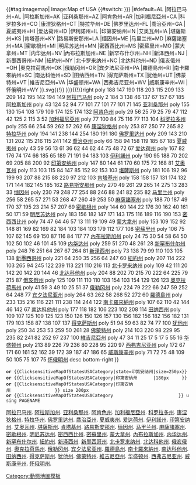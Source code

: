 {{#tag:imagemap|
Image:Map of USA {{#switch:{{{state|{{{1|{{PAGENAME}} }}} }}}
|#default=AL
|阿拉巴马州‎=AL
|阿拉斯加州‎=AK
|亚利桑那州‎=AZ
|阿肯色州‎=AR
|加利福尼亞州‎=CA
|科罗拉多州‎=CO
|康涅狄格州‎=CT
|特拉华州‎=DE
|佛罗里达州‎=FL
|喬治亞州‎=GA
|夏威夷州‎=HI
|爱达荷州‎=ID
|伊利諾州‎=IL
|印第安纳州‎=IN
|艾奥瓦州‎=IA
|堪薩斯州‎=KS
|肯塔基州‎=KY
|路易斯安那州‎=LA
|缅因州‎=ME
|马里兰州‎=MD
|麻薩諸塞州‎=MA
|密歇根州‎=MI
|明尼苏达州‎=MN
|密西西比州‎=MS
|密蘇里州‎=MO
|蒙大拿州‎=MT
|内华达州‎=NV
|內布拉斯加州‎=NE
|新罕布什尔州‎=NH
|新泽西州‎=NJ
|新墨西哥州‎=NM
|紐約州‎=NY
|北卡罗来纳州‎=NC
|北达科他州‎=ND
|俄亥俄州‎=OH
|奧克拉荷馬州‎=OK
|俄勒冈州‎=OR
|宾夕法尼亚州‎=PA
|羅德島州‎=RI
|南卡羅來納州‎=SC
|南达科他州‎=SD
|田纳西州‎=TN
|得克萨斯州‎=TX
|犹他州‎=UT
|佛蒙特州=VT
|維吉尼亞州‎=VA
|华盛顿州‎=WA
|西弗吉尼亚州‎=WV
|威斯康辛州‎=WI
|怀俄明州‎=WY
}}.svg{{!}}{{{size|{{{2|200px}}} }}}{{!}}right
poly 188 147 190 118 203 115 209 133 209 142 195 142 194 149 [[:Category:阿拉巴马州‎|阿拉巴马州‎]]
poly 2 184 3 138 46 137 67 157 67 185 [[:Category:阿拉斯加州‎|阿拉斯加州‎]]
poly 43 124 52 94 77 101 77 101 77 101 71 145 [[:Category:亚利桑那州‎|亚利桑那州‎]]
poly 155 130 154 108 179 109 174 125 174 132 [[:Category:阿肯色州‎|阿肯色州‎]] 
poly 29 56 25 79 25 79 47 112 42 125 2 115 3 52 [[:Category:加利福尼亞州‎|加利福尼亞州‎]]
poly 77 100 84 75 116 77 113 104 [[:Category:科罗拉多州‎|科罗拉多州‎]]
poly 255 66 254 59 262 57 262 66 [[:Category:康涅狄格州‎|康涅狄格州‎]]
poly 253 87 250 77 265 82 [[:Category:特拉华州‎|特拉华州‎]] 
poly 194 141 238 144 254 180 191 180 [[:Category:佛罗里达州‎|佛罗里达州‎]] 
poly 209 143 210 131 202 115 216 115 241 142 [[:Category:喬治亞州‎|喬治亞州‎]]
poly 66 158 94 158 119 185 67 185 [[:Category:夏威夷州‎|夏威夷州‎]]
poly 43 59 56 13 61 36 62 44 62 44 75 48 72 67 [[:Category:爱达荷州‎|爱达荷州‎]]
poly 167 82 176 74 174 66 185 65 189 71 191 94 183 103 [[:Category:伊利諾州‎|伊利諾州‎]]
poly 190 95 188 70 202 69 205 88 200 92 [[:Category:印第安纳州‎|印第安纳州‎]]
poly 147 80 144 61 170 60 175 72 168 81 [[:Category:艾奥瓦州‎|艾奥瓦州‎]]
poly 113 103 115 84 147 85 152 92 153 103 [[:Category:堪薩斯州‎|堪薩斯州‎]]
poly 181 106 192 96 199 93 207 88 215 88 220 97 212 103 [[:Category:肯塔基州‎|肯塔基州‎]]
poly 158 158 157 131 174 132 171 144 182 145 185 162 [[:Category:路易斯安那州‎|路易斯安那州‎]]
poly 270 49 261 29 265 14 275 13 283 33 [[:Category:缅因州‎|缅因州‎]] 
poly 230 79 248 77 254 88 246 88 241 82 235 82 [[:Category:马里兰州‎|马里兰州‎]]
poly 256 58 265 57 271 53 268 47 260 49 253 50 [[:Category:麻薩諸塞州‎|麻薩諸塞州‎]] 
poly 188 70 187 49 170 37 195 23 214 57 207 69 [[:Category:密歇根州‎|密歇根州‎]]
poly 144 60 144 22 176 30 162 40 161 50 171 59 [[:Category:明尼苏达州‎|明尼苏达州‎]]
poly 183 156 182 147 171 143 175 116 189 116 190 153 [[:Category:密西西比州‎|密西西比州‎]]
poly 74 47 64 46 57 13 111 19 109 49 [[:Category:蒙大拿州‎|蒙大拿州‎]]
poly 153 109 152 92 148 81 169 82 169 82 184 103 184 103 179 112 177 108 [[:Category:密蘇里州‎|密蘇里州‎]]
poly 106 75 107 62 145 69 150 87 116 84 117 77 [[:Category:內布拉斯加州‎|內布拉斯加州‎]] 
poly 24 75 30 54 58 64 50 102 50 102 46 101 45 109 [[:Category:内华达州‎|内华达州‎]]
poly 259 51 270 48 261 28 [[:Category:新罕布什尔州‎|新罕布什尔州‎]]
poly 248 76 251 64 267 67 264 81 [[:Category:新泽西州‎|新泽西州‎]]
poly 73 138 79 99 110 103 105 138 [[:Category:新墨西哥州‎|新墨西哥州‎]]
poly 221 64 250 35 256 64 247 60 [[:Category:紐約州‎|紐約州‎]]
poly 207 114 222 103 265 94 245 122 239 113 221 110 216 113 [[:Category:北卡罗来纳州‎|北卡罗来纳州‎]]
poly 109 42 111 20 142 20 142 20 144 46 [[:Category:北达科他州‎|北达科他州‎]]
poly 204 88 202 70 215 70 222 64 225 79 215 87 [[:Category:俄亥俄州‎|俄亥俄州‎]]
poly 125 109 111 110 110 103 154 103 154 129 126 123 [[:Category:奧克拉荷馬州‎|奧克拉荷馬州‎]]
poly 41 59 3 49 10 25 51 37 [[:Category:俄勒冈州‎|俄勒冈州‎]]
poly 224 79 222 66 247 59 252 64 248 77 [[:Category:宾夕法尼亚州‎|宾夕法尼亚州‎]]
poly 264 63 262 58 268 52 272 60 [[:Category:羅德島州‎|羅德島州‎]]
poly 233 135 216 116 221 111 238 114 244 122 [[:Category:南卡羅來納州‎|南卡羅來納州‎]]
poly 107 62 110 42 144 46 142 67 [[:Category:南达科他州‎|南达科他州‎]] 
poly 177 118 182 106 223 102 208 114 [[:Category:田纳西州‎|田纳西州‎]]
poly 109 107 125 109 125 123 150 126 150 126 157 130 156 182 156 182 156 182 131 179 103 158 87 138 107 137 [[:Category:得克萨斯州‎|得克萨斯州‎]]
poly 51 94 59 63 82 74 77 100 [[:Category:犹他州‎|犹他州‎]]
poly 250 34 253 53 259 50 261 28 [[:Category:佛蒙特州|佛蒙特州]]
poly 214 103 220 98 229 95 235 82 241 82 252 97 237 100 [[:Category:維吉尼亞州‎|維吉尼亞州‎]]
poly 47 34 11 25 17 5 17 5 55 16 [[:Category:华盛顿州‎|华盛顿州‎]]
poly 213 89 226 79 236 80 228 95 220 97 [[:Category:西弗吉尼亚州‎|西弗吉尼亚州‎]]
poly 172 67 171 60 161 52 162 39 172 39 187 47 186 65 [[:Category:威斯康辛州‎|威斯康辛州‎]]
poly 71 72 75 48 109 50 105 75 107 75 [[:Category:怀俄明州‎|怀俄明州‎]]
desc  bottom-right
}}<noinclude>
 '''or''' <nowiki>{{ClicksensitiveMapOfStatesUSACategory|state=印第安纳州‎|size=250px}}</nowiki> 
 '''or''' <nowiki>{{ClicksensitiveMapOfStatesUSACategory|印第安纳州‎      |180px     }}</nowiki> 
 '''or''' <nowiki>{{ClicksensitiveMapOfStatesUSACategory|印第安纳州‎                 }}</nowiki> size 200px
 '''or''' <nowiki>{{ClicksensitiveMapOfStatesUSACategory                         }}</nowiki> using PAGENAME
[[:Category:阿拉巴马州‎|阿拉巴马州‎]].
[[:Category:阿拉斯加州‎|阿拉斯加州‎]].
[[:Category:亚利桑那州‎|亚利桑那州‎]].
[[:Category:阿肯色州‎|阿肯色州‎]].
[[:Category:加利福尼亞州‎|加利福尼亞州‎]].
[[:Category:科罗拉多州‎|科罗拉多州‎]].
[[:Category:康涅狄格州‎|康涅狄格州‎]].
[[:Category:特拉华州‎|特拉华州‎]].
[[:Category:佛罗里达州‎|佛罗里达州‎]].
[[:Category:喬治亞州‎|喬治亞州‎]].
[[:Category:夏威夷州‎|夏威夷州‎]].
[[:Category:爱达荷州‎|爱达荷州‎]].
[[:Category:伊利諾州‎|伊利諾州‎]].
[[:Category:印第安纳州‎|印第安纳州‎]].
[[:Category:艾奥瓦州‎|艾奥瓦州‎]].
[[:Category:堪薩斯州‎|堪薩斯州‎]].
[[:Category:肯塔基州‎|肯塔基州‎]].
[[:Category:路易斯安那州‎|路易斯安那州‎]].
[[:Category:缅因州‎|缅因州‎]].
[[:Category:马里兰州‎|马里兰州‎]].
[[:Category:麻薩諸塞州‎|麻薩諸塞州‎]].
[[:Category:密歇根州‎|密歇根州‎]].
[[:Category:明尼苏达州‎|明尼苏达州‎]].
[[:Category:密西西比州‎|密西西比州‎]].
[[:Category:密蘇里州‎|密蘇里州‎]].
[[:Category:蒙大拿州‎|蒙大拿州‎]].
[[:Category:內布拉斯加州‎|內布拉斯加州‎]].
[[:Category:内华达州‎|内华达州‎]].
[[:Category:新罕布什尔州‎|新罕布什尔州]].
[[:Category:紐約州‎|紐約州‎]].
[[:Category:新泽西州‎|新泽西州‎]].
[[:Category:新墨西哥州‎|新墨西哥州‎]].
[[:Category:北卡罗来纳州‎|北卡罗来纳州]].
[[:Category:北达科他州‎|北达科他州]].
[[:Category:俄亥俄州‎|俄亥俄州‎]].
[[:Category:奧克拉荷馬州‎|奧克拉荷馬州‎]].
[[:Category:俄勒冈州‎|俄勒冈州‎]].
[[:Category:宾夕法尼亚州‎|宾夕法尼亚州‎]].
[[:Category:羅德島州‎|羅德島州‎]].
[[:Category:南卡羅來納州‎|南卡羅來納州]].
[[:Category:南达科他州‎|南达科他州‎]].
[[:Category:田纳西州‎|田纳西州‎]].
[[:Category:得克萨斯州‎|得克萨斯州‎]].
[[:Category:犹他州‎|犹他州‎]].
[[:Category:佛蒙特州|佛蒙特州]].
[[:Category:維吉尼亞州‎|維吉尼亞州‎]].
[[:Category:华盛顿州‎|华盛顿州‎]].
[[:Category:西弗吉尼亚州‎|西弗吉尼亚州‎]].
[[:Category:威斯康辛州‎|威斯康辛州‎]].
[[:Category:怀俄明州‎|怀俄明州‎]].

[[Category:動態地圖模板]]

</noinclude>